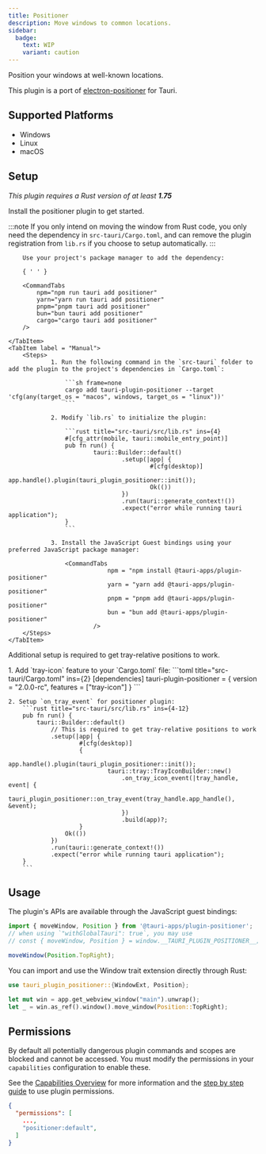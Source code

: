```yaml
---
title: Positioner
description: Move windows to common locations.
sidebar:
  badge:
    text: WIP
    variant: caution
---
```



<PluginLinks plugin="positioner" />

Position your windows at well-known locations.

This plugin is a port of [electron-positioner](https://github.com/jenslind/electron-positioner) for Tauri.

## Supported Platforms

- Windows
- Linux
- macOS

## Setup

_This plugin requires a Rust version of at least **1.75**_

Install the positioner plugin to get started.

:::note
If you only intend on moving the window from Rust code, you only need the dependency in `src-tauri/Cargo.toml`, and can remove the plugin registration from `lib.rs` if you choose to setup automatically.
:::

<Tabs>
	<TabItem label="Automatic" >

    	Use your project's package manager to add the dependency:

    	{ ' ' }

    	<CommandTabs
            npm="npm run tauri add positioner"
            yarn="yarn run tauri add positioner"
            pnpm="pnpm tauri add positioner"
            bun="bun tauri add positioner"
            cargo="cargo tauri add positioner"
    	/>

    </TabItem>
    <TabItem label = "Manual">
    	<Steps>
    			1. Run the following command in the `src-tauri` folder to add the plugin to the project's dependencies in `Cargo.toml`:

    				```sh frame=none
    				cargo add tauri-plugin-positioner --target 'cfg(any(target_os = "macos", windows, target_os = "linux"))'
    				```

    			2. Modify `lib.rs` to initialize the plugin:

    				```rust title="src-tauri/src/lib.rs" ins={4}
    				#[cfg_attr(mobile, tauri::mobile_entry_point)]
    				pub fn run() {
    						tauri::Builder::default()
    								.setup(|app| {
    										#[cfg(desktop)]
    										app.handle().plugin(tauri_plugin_positioner::init());
    										Ok(())
    								})
    								.run(tauri::generate_context!())
    								.expect("error while running tauri application");
    				}
    				```

    			3. Install the JavaScript Guest bindings using your preferred JavaScript package manager:

    				<CommandTabs
    							npm = "npm install @tauri-apps/plugin-positioner"
    							yarn = "yarn add @tauri-apps/plugin-positioner"
    							pnpm = "pnpm add @tauri-apps/plugin-positioner"
    							bun = "bun add @tauri-apps/plugin-positioner"
    						/>
    	</Steps>
    </TabItem>

</Tabs>

Additional setup is required to get tray-relative positions to work.

<Steps>
	1. Add `tray-icon` feature to your `Cargo.toml` file:
		```toml title="src-tauri/Cargo.toml" ins={2}
		[dependencies]
		tauri-plugin-positioner = { version = "2.0.0-rc", features = ["tray-icon"] }
		```

    2. Setup `on_tray_event` for positioner plugin:
    	```rust title="src-tauri/src/lib.rs" ins={4-12}
    	pub fn run() {
    		tauri::Builder::default()
    			// This is required to get tray-relative positions to work
    			.setup(|app| {
    					#[cfg(desktop)]
    					{
    						app.handle().plugin(tauri_plugin_positioner::init());
    							tauri::tray::TrayIconBuilder::new()
    								.on_tray_icon_event(|tray_handle, event| {
    									tauri_plugin_positioner::on_tray_event(tray_handle.app_handle(), &event);
    								})
    								.build(app)?;
    					}
    				Ok(())
    			})
    			.run(tauri::generate_context!())
    			.expect("error while running tauri application");
    	}
    	```

</Steps>

## Usage

The plugin's APIs are available through the JavaScript guest bindings:

```javascript
import { moveWindow, Position } from '@tauri-apps/plugin-positioner';
// when using `"withGlobalTauri": true`, you may use
// const { moveWindow, Position } = window.__TAURI_PLUGIN_POSITIONER__;

moveWindow(Position.TopRight);
```

You can import and use the Window trait extension directly through Rust:

```rust
use tauri_plugin_positioner::{WindowExt, Position};

let mut win = app.get_webview_window("main").unwrap();
let _ = win.as_ref().window().move_window(Position::TopRight);
```

## Permissions

By default all potentially dangerous plugin commands and scopes are blocked and cannot be accessed. You must modify the permissions in your `capabilities` configuration to enable these.

See the [Capabilities Overview](/security/capabilities/) for more information and the [step by step guide](/learn/security/using-plugin-permissions/) to use plugin permissions.

```json title="src-tauri/capabilities/main.json" ins={4}
{
  "permissions": [
    ...,
    "positioner:default",
  ]
}
```

<PluginPermissions plugin="positioner" />
